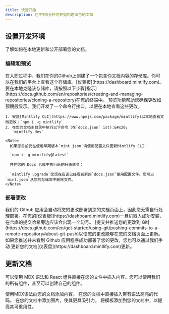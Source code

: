 ```yaml
---
title: 快速开始
description: 在不到5分钟内开始构建出色的文档
---
```


## 设置开发环境

了解如何在本地更新和公开部署您的文档。

### 编辑和预览

<AccordionGroup>
  <Accordion icon="github" title="Clone your docs locally">
    在入职过程中，我们在你的Github上创建了一个包含你文档内容的存储库。你可以在我们的平台上查看这个存储库。[仪表板](https://dashboard.mintlify.com)。要在本地克隆该存储库，请按照以下步骤[指示](https://docs.github.com/en/repositories/creating-and-managing-repositories/cloning-a-repository)在您的终端中。
  </Accordion>

  <Accordion icon="rectangle-terminal" title="Preview changes">
    预览功能帮助您确保更改如预期般显示。我们开发了一个命令行接口，以便在本地查看这些更改。

    1. 安装[Mintlify CLI](https://www.npmjs.com/package/mintlify)以本地查看文档更改：`npm i -g mintlify`
    2. 在您的文档主目录中执行以下命令（在`docs.json` ist):&#x20;
       `mintlify dev`

    <Note>
      如果您目前仍在使用早期版本`mint.json`请使用配置文件更新Mintlify CLI：

      `npm i -g mintlify@latest`

      并在您的 Docs 仓库中执行新的升级命令：

      `mintlify upgrade`您现在应该已经看到新的`docs.json`使用配置文件。您可以`mint.json`从您的存储库中删除文件。
    </Note>
  </Accordion>
</AccordionGroup>

### 部署更改

<AccordionGroup>
  <Accordion icon="message-bot" title="Install our Github app">
    我们的 Github 应用会自动将您的更改部署到您的文档页面上，因此您无需自行处理部署。在您的[仪表板](https://dashboard.mintlify.com)一旦机器人成功安装，在仓库的提交哈希旁边应该会出现一个勾号。
  </Accordion>

  <Accordion icon="rocket" title="Push your changes">
    [提交并推送您的更改到 Git](https://docs.github.com/en/get-started/using-git/pushing-commits-to-a-remote-repository#about-git-push)以便您的更改能够在您的文档页面上更新。如果您推送并未看到
    Github 应用程序成功部署了您的更改，您也可以通过我们手动
    更新您的文档[仪表盘](https://dashboard.mintlify.com)更新。
  </Accordion>
</AccordionGroup>

## 更新文档

可以使用 MDX 语法和 React 组件直接在您的文件中插入内容。您可以使用我们的所有组件，甚至可以创建自己的组件。

<CardGroup>
  <Card title="Add Content With MDX" icon="file" href="/essentials/markdown">
    使用MDX语法向您的文档添加内容。
  </Card>

  <Card title="Add Code Blocks" icon="square-code" href="/essentials/code">
    在您的文档中直接插入带有语法高亮的代码。
  </Card>

  <Card title="Add Images" icon="image" href="/essentials/images">
    在您的文档中添加图片，使其更具吸引力。
  </Card>

  <Card title="Add Custom Components" icon="puzzle-piece" href="/essentials/reusable-snippets">
    将模板添加到您的文档中，以提高其可重用性。
  </Card>
</CardGroup>

